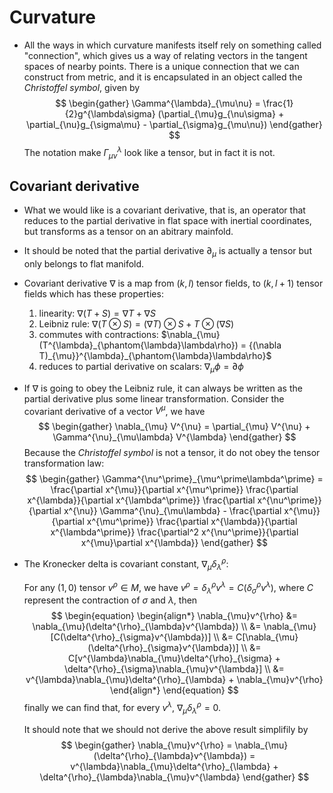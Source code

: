 # Curvature

* All the ways in which curvature manifests itself rely on something called "connection", 
which gives us a way of relating vectors in the tangent spaces of nearby points. There is 
a unique connection that we can construct from metric, and it is encapsulated in an object 
called the *Christoffel symbol*, given by
  $$
  \begin{gather}
    \Gamma^{\lambda}_{\mu\nu} = \frac{1}{2}g^{\lambda\sigma}
    (\partial_{\mu}g_{\nu\sigma} + \partial_{\nu}g_{\sigma\mu} - \partial_{\sigma}g_{\mu\nu})
  \end{gather}
  $$
  The notation make $\Gamma^{\lambda}_{\mu\nu}$ look like a tensor, but in fact it is not.

## Covariant derivative

* What we would like is a covariant derivative, that is, an operator that reduces to the partial
derivative in flat space with inertial coordinates, but transforms as a tensor on an abitrary
mainfold.

* It should be noted that the partial derivative $\partial_{\mu}$ is actually a tensor but only belongs to
flat manifold.

* Covariant derivative $\nabla$ is a map from $(k, l)$ tensor fields, to $(k, l+1)$ tensor fields
which has these properties:
  1. linearity: $\nabla(T + S) = \nabla T + \nabla S$
  2. Leibniz rule: $\nabla(T \otimes S) = (\nabla T) \otimes S + T \otimes (\nabla S)$
  3. commutes with contractions: 
  $\nabla_{\mu}(T^{\lambda}_{\phantom{\lambda}\lambda\rho}) = {(\nabla T)_{\mu}}^{\lambda}_{\phantom{\lambda}\lambda\rho}$
  4. reduces to partial derivative on scalars: $\nabla_{\mu}\phi = \partial\phi$

* If $\nabla$ is going to obey the Leibniz rule, it can always be written as the partial derivative
  plus some linear transformation. Consider the covariant derivative of a vector $V^{\mu}$, we have
  $$
  \begin{gather}
    \nabla_{\mu} V^{\nu} = \partial_{\mu} V^{\nu} + \Gamma^{\nu}_{\mu\lambda} V^{\lambda}
  \end{gather}
  $$
  Because the *Christoffel symbol* is not a tensor, it do not obey the tensor transformation law: 
  $$
  \begin{gather}
    \Gamma^{\nu^\prime}_{\mu^\prime\lambda^\prime} = 
    \frac{\partial x^{\mu}}{\partial x^{\mu^\prime}}
    \frac{\partial x^{\lambda}}{\partial x^{\lambda^\prime}}
    \frac{\partial x^{\nu^\prime}}{\partial x^{\nu}}
    \Gamma^{\nu}_{\mu\lambda} - 
    \frac{\partial x^{\mu}}{\partial x^{\mu^\prime}}
    \frac{\partial x^{\lambda}}{\partial x^{\lambda^\prime}}
    \frac{\partial^2 x^{\nu^\prime}}{\partial x^{\mu}\partial x^{\lambda}}
  \end{gather}
  $$

* The Kronecker delta is covariant constant, $\nabla_{\mu}\delta^{\rho}_{\lambda}$: 

  For any $(1, 0)$ tensor $v^{\rho} \in M$, we have $v^{\rho} = \delta^{\rho}_{\lambda}v^{\lambda} = 
  C(\delta^{\rho}_{\sigma}v^{\lambda})$, where $C$ represent the contraction of $\sigma$ and $\lambda$,
  then
  $$
  \begin{equation}
    \begin{align*}
      \nabla_{\mu}v^{\rho} &= \nabla_{\mu}(\delta^{\rho}_{\lambda}v^{\lambda})
      \\ &= \nabla_{\mu}[C(\delta^{\rho}_{\sigma}v^{\lambda})]
      \\ &= C[\nabla_{\mu}(\delta^{\rho}_{\sigma}v^{\lambda})]
      \\ &= C[v^{\lambda}\nabla_{\mu}\delta^{\rho}_{\sigma} + \delta^{\rho}_{\sigma}\nabla_{\mu}v^{\lambda}]
      \\ &= v^{\lambda}\nabla_{\mu}\delta^{\rho}_{\lambda} + \nabla_{\mu}v^{\rho}
    \end{align*}
  \end{equation}
  $$
  finally we can find that, for every $v^{\lambda}$, $\nabla_{\mu}\delta^{\rho}_{\lambda}=0$.
  
  It should note that we should not derive the above result simplifily by
  $$
  \begin{gather}
    \nabla_{\mu}v^{\rho} = \nabla_{\mu}(\delta^{\rho}_{\lambda}v^{\lambda}) =
    v^{\lambda}\nabla_{\mu}\delta^{\rho}_{\lambda} + \delta^{\rho}_{\lambda}\nabla_{\mu}v^{\lambda}
  \end{gather}
  $$
